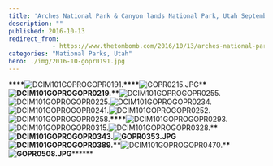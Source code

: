 ```yaml
---
title: 'Arches National Park & Canyon lands National Park, Utah September 2016'
description: ""
published: 2016-10-13
redirect_from: 
            - https://www.thetombomb.com/2016/10/13/arches-national-park-canyon-lands-national-park-utah-september-2016/
categories: "National Parks, Utah"
hero: ./img/2016-10-gopr0191.jpg
---
```

**![]()\*\***![]()****\*\*****![DCIM101GOPROGOPR0191.](./img/2016-10-gopr0191.jpg)******\*\*\*\*******![GOPR0215.JPG](./img/2016-10-gopr0215.jpg)\***\*![DCIM101GOPROGOPR0219.](./img/2016-10-gopr0219.jpg)\*\***![DCIM101GOPROGOPR0255.](./img/2016-10-gopr0255.jpg)![DCIM101GOPROGOPR0225.](./img/2016-10-gopr0225.jpg)![DCIM101GOPROGOPR0234.](./img/2016-10-gopr0234.jpg)![DCIM101GOPROGOPR0241.](./img/2016-10-gopr0241.jpg)![DCIM101GOPROGOPR0252.](./img/2016-10-gopr0252.jpg)![DCIM101GOPROGOPR0258.](./img/2016-10-gopr0258.jpg)******\*\*\*\*******![DCIM101GOPROGOPR0293.](./img/2016-10-gopr0293.jpg)![DCIM101GOPROGOPR0315.](./img/2016-10-gopr0315.jpg)![DCIM101GOPROGOPR0328.](./img/2016-10-gopr0328.jpg)\***\*![DCIM101GOPROGOPR0343.](./img/2016-10-gopr0343.jpg)![GOPR0353.JPG](./img/2016-10-gopr0353.jpg)![DCIM101GOPROGOPR0389.](./img/2016-10-gopr0389.jpg)\*\***![DCIM101GOPROGOPR0470.](./img/2016-10-gopr0470.jpg)\***\*![GOPR0508.JPG](./img/2016-10-gopr0508.jpg)**\*\*****
